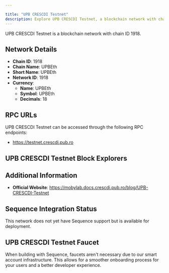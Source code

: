 ```yaml
---

title: "UPB CRESCDI Testnet"
description: Explore UPB CRESCDI Testnet, a blockchain network with chain ID 1918. Learn about its native currency, UPBEth, and how to interact with the network.
---
```




UPB CRESCDI Testnet is a blockchain network with chain ID 1918.

## Network Details

- **Chain ID**: 1918
- **Chain Name**: UPBEth
- **Short Name**: UPBEth
- **Network ID**: 1918
- **Currency**: 
  - **Name**: UPBEth
  - **Symbol**: UPBEth
  - **Decimals**: 18

## RPC URLs

UPB CRESCDI Testnet can be accessed through the following RPC endpoints:

- https://testnet.crescdi.pub.ro

## UPB CRESCDI Testnet Block Explorers



## Additional Information

- **Official Website**: https://mobylab.docs.crescdi.pub.ro/blog/UPB-CRESCDI-Testnet

## Sequence Integration Status

This network does not yet have Sequence support but is available for deployment.

## UPB CRESCDI Testnet Faucet

When building with Sequence, faucets aren't necessary due to our smart account infrastructure. This allows for a smoother onboarding process for your users and a better developer experience.
